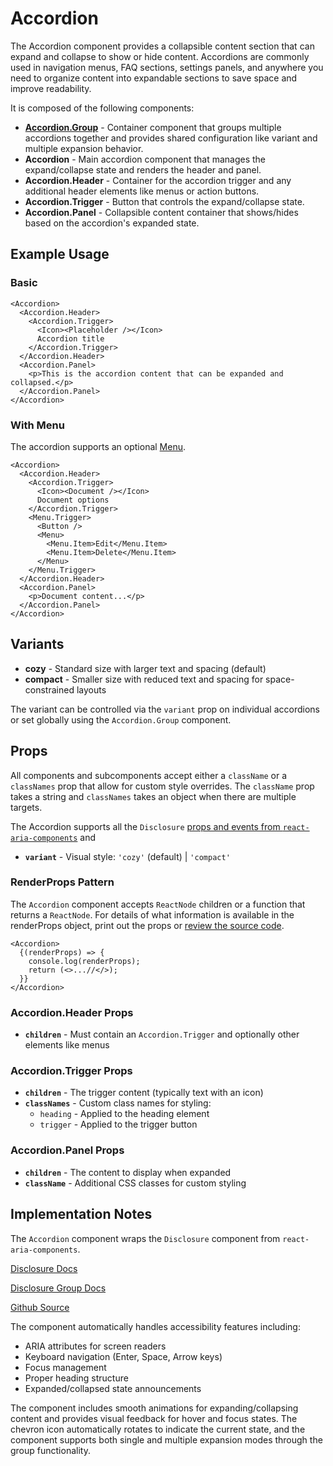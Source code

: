 

<Meta of={AccordionStories} />

# Accordion
The Accordion component provides a collapsible content section that can expand and collapse to show or hide content. Accordions are commonly used in navigation menus, FAQ sections, settings panels, and anywhere you need to organize content into expandable sections to save space and improve readability.

It is composed of the following components:

- **[Accordion.Group](?path=/docs/components-accordion-group--playground)** - Container component that groups multiple accordions together and provides shared configuration like variant and multiple expansion behavior.
- **Accordion** - Main accordion component that manages the expand/collapse state and renders the header and panel.
- **Accordion.Header** - Container for the accordion trigger and any additional header elements like menus or action buttons.
- **Accordion.Trigger** - Button that controls the expand/collapse state.
- **Accordion.Panel** - Collapsible content container that shows/hides based on the accordion's expanded state.

## Example Usage

### Basic
```tsx
<Accordion>
  <Accordion.Header>
    <Accordion.Trigger>
      <Icon><Placeholder /></Icon>
      Accordion title
    </Accordion.Trigger>
  </Accordion.Header>
  <Accordion.Panel>
    <p>This is the accordion content that can be expanded and collapsed.</p>
  </Accordion.Panel>
</Accordion>
```
<Canvas of={AccordionStories.Default} />

### With Menu
The accordion supports an optional [Menu](?path=/docs/components-menu--playground).
```tsx
<Accordion>
  <Accordion.Header>
    <Accordion.Trigger>
      <Icon><Document /></Icon>
      Document options
    </Accordion.Trigger>
    <Menu.Trigger>
      <Button />
      <Menu>
        <Menu.Item>Edit</Menu.Item>
        <Menu.Item>Delete</Menu.Item>
      </Menu>
    </Menu.Trigger>
  </Accordion.Header>
  <Accordion.Panel>
    <p>Document content...</p>
  </Accordion.Panel>
</Accordion>
```
<Canvas of={AccordionStories.WithMenu} />

## Variants
* **cozy** - Standard size with larger text and spacing (default)
* **compact** - Smaller size with reduced text and spacing for space-constrained layouts

The variant can be controlled via the `variant` prop on individual accordions or set globally using the `Accordion.Group` component.

## Props
All components and subcomponents accept either a `className` or a `classNames` prop that allow for custom style overrides. The `className` prop takes a string and `classNames` takes an object when there are multiple targets.

The Accordion supports all the `Disclosure` [props and events from `react-aria-components`](https://react-spectrum.adobe.com/react-aria/Disclosure.html#disclosure-1) and
* **`variant`** - Visual style: `'cozy'` (default) | `'compact'`

### RenderProps Pattern

The `Accordion` component accepts `ReactNode` children or a function that returns a `ReactNode`. For details of what information is available in the renderProps object, print out the props or [review the source code](https://github.com/adobe/react-spectrum/blob/7ee8d64207cb0777cd07fa98d398e1cf7cd80d3d/packages/react-aria-components/src/Disclosure.tsx#L73C18-L73C39).

```tsx
<Accordion>
  {(renderProps) => {
    console.log(renderProps);
    return (<>...//</>);
  }}
</Accordion>
```

### Accordion.Header Props
* **`children`** - Must contain an `Accordion.Trigger` and optionally other elements like menus

### Accordion.Trigger Props
* **`children`** - The trigger content (typically text with an icon)
* **`classNames`** - Custom class names for styling:
  * `heading` - Applied to the heading element
  * `trigger` - Applied to the trigger button

### Accordion.Panel Props
* **`children`** - The content to display when expanded
* **`className`** - Additional CSS classes for custom styling

## Implementation Notes
The `Accordion` component wraps the `Disclosure` component from `react-aria-components`.

[Disclosure Docs](https://react-spectrum.adobe.com/react-aria/Disclosure.html)

[Disclosure Group Docs](https://react-spectrum.adobe.com/react-aria/DisclosureGroup.html)

[Github Source](https://github.com/gohypergiant/standard-toolkit/tree/main/design-toolkit/components/src/components/accordion)

The component automatically handles accessibility features including:
- ARIA attributes for screen readers
- Keyboard navigation (Enter, Space, Arrow keys)
- Focus management
- Proper heading structure
- Expanded/collapsed state announcements

The component includes smooth animations for expanding/collapsing content and provides visual feedback for hover and focus states. The chevron icon automatically rotates to indicate the current state, and the component supports both single and multiple expansion modes through the group functionality.
